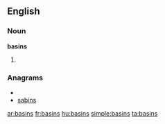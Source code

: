 ==English==
===Noun===
'''basins'''

#{{plural of|[[basin]]}}

===Anagrams===
* {{alphagram|abinss}}
* [[sabins#English|sabins]]


[[ar:basins]]
[[fr:basins]]
[[hu:basins]]
[[simple:basins]]
[[ta:basins]]